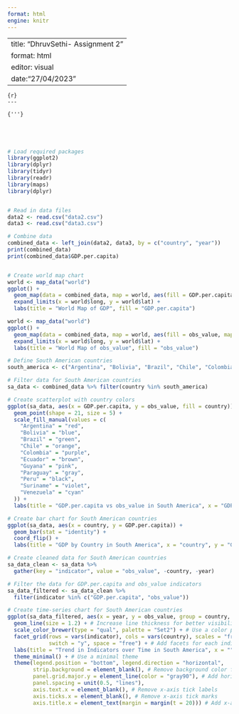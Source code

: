 ```yaml
---
format: html
engine: knitr
---
```

---
title: "DhruvSethi- Assignment 2"
format: html
editor: visual
date:"27/04/2023"
---

```---
{r}
---
```

```{'''}
```

```r

```

```r

```

```r
```

```r

```

```r
# Load required packages
library(ggplot2)
library(dplyr)
library(tidyr)
library(readr)
library(maps)
library(dplyr)


# Read in data files
data2 <- read.csv("data2.csv")
data3 <- read.csv("data3.csv")

# Combine data
combined_data <- left_join(data2, data3, by = c("country", "year"))
print(combined_data)
print(combined_data$GDP.per.capita)


# Create world map chart
world <- map_data("world")
ggplot() +
  geom_map(data = combined_data, map = world, aes(fill = GDP.per.capita, map_id = country), color = "black", size = 0.1) +
  expand_limits(x = world$long, y = world$lat) +
  labs(title = "World Map of GDP", fill = "GDP.per.capita")

world <- map_data("world")
ggplot() +
  geom_map(data = combined_data, map = world, aes(fill = obs_value, map_id = country), color = "green", size = 0.1) +
  expand_limits(x = world$long, y = world$lat) +
  labs(title = "World Map of obs_value", fill = "obs_value")

# Define South American countries
south_america <- c("Argentina", "Bolivia", "Brazil", "Chile", "Colombia", "Ecuador", "Guyana", "Paraguay", "Peru", "Suriname", "Venezuela")

# Filter data for South American countries
sa_data <- combined_data %>% filter(country %in% south_america)

# Create scatterplot with country colors
ggplot(sa_data, aes(x = GDP.per.capita, y = obs_value, fill = country)) +
  geom_point(shape = 21, size = 5) +
  scale_fill_manual(values = c(
    "Argentina" = "red",
    "Bolivia" = "blue",
    "Brazil" = "green",
    "Chile" = "orange",
    "Colombia" = "purple",
    "Ecuador" = "brown",
    "Guyana" = "pink",
    "Paraguay" = "gray",
    "Peru" = "black",
    "Suriname" = "violet",
    "Venezuela" = "cyan"
  )) +
  labs(title = "GDP.per.capita vs obs_value in South America", x = "GDP.per.capita", y = "obs_value")

# Create bar chart for South American countries
ggplot(sa_data, aes(x = country, y = GDP.per.capita)) +
  geom_bar(stat = "identity") +
  coord_flip() +
  labs(title = "GDP by Country in South America", x = "country", y = "GDP.per.capita")

# Create cleaned data for South American countries
sa_data_clean <- sa_data %>%
  gather(key = "indicator", value = "obs_value", -country, -year)

# Filter the data for GDP.per.capita and obs_value indicators
sa_data_filtered <- sa_data_clean %>%
  filter(indicator %in% c("GDP.per.capita", "obs_value"))

# Create time-series chart for South American countries
ggplot(sa_data_filtered, aes(x = year, y = obs_value, group = country, color = country)) +
  geom_line(size = 1.2) + # Increase line thickness for better visibility
  scale_color_brewer(type = "qual", palette = "Set2") + # Use a color palette with higher contrast
  facet_grid(rows = vars(indicator), cols = vars(country), scales = "free_y",
             switch = "y", space = "free") + # Add facets for each indicator and country
  labs(title = "Trend in Indicators over Time in South America", x = "", y = "") +
  theme_minimal() + # Use a minimal theme
  theme(legend.position = "bottom", legend.direction = "horizontal",
        strip.background = element_blank(), # Remove background color from facet labels
        panel.grid.major.y = element_line(color = "gray90"), # Add horizontal grid lines
        panel.spacing = unit(0.5, "lines"),
        axis.text.x = element_blank(), # Remove x-axis tick labels
        axis.ticks.x = element_blank(), # Remove x-axis tick marks
        axis.title.x = element_text(margin = margin(t = 20))) # Add x-axis title with margin

```

```r

```

## 
